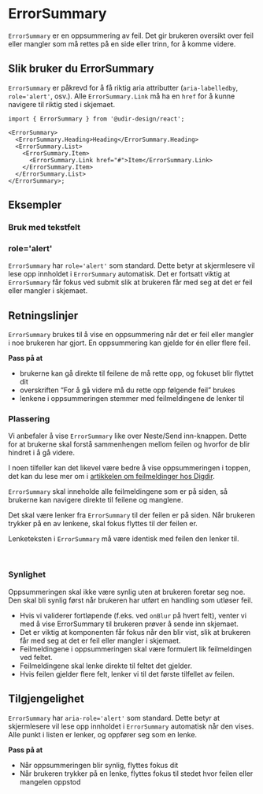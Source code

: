 


<Meta of={ErrorSummaryStories} />

# ErrorSummary

`ErrorSummary` er en oppsummering av feil. Det gir brukeren oversikt over feil eller
mangler som må rettes på en side eller trinn, for å komme videre.

<Primary />
<Controls />

## Slik bruker du ErrorSummary

`ErrorSummary` er påkrevd for å få riktig aria attributter (`aria-labelledby`, `role='alert'`, osv.).
Alle `ErrorSummary.Link` må ha en `href` for å kunne navigere til riktig sted i skjemaet.

```tsx
import { ErrorSummary } from '@udir-design/react';

<ErrorSummary>
  <ErrorSummary.Heading>Heading</ErrorSummary.Heading>
  <ErrorSummary.List>
    <ErrorSummary.Item>
      <ErrorSummary.Link href="#">Item</ErrorSummary.Link>
    </ErrorSummary.Item>
  </ErrorSummary.List>
</ErrorSummary>;
```

## Eksempler

### Bruk med tekstfelt

<Canvas of={ErrorSummaryStories.WithForm} />

### role='alert'

`ErrorSummary` har `role='alert'` som standard. Dette betyr at skjermlesere vil lese opp innholdet i `ErrorSummary` automatisk.
Det er fortsatt viktig at `ErrorSummary` får fokus ved submit slik at brukeren får med seg at det er feil eller mangler i skjemaet.

<Canvas of={ErrorSummaryStories.ShowHide} />

## Retningslinjer

`ErrorSummary` brukes til å vise en oppsummering når det er feil eller mangler i noe brukeren har gjort. En oppsummering kan gjelde for én eller flere feil.

**Pass på at**

- brukerne kan gå direkte til feilene de må rette opp, og fokuset blir flyttet dit
- overskriften “For å gå videre må du rette opp følgende feil” brukes
- lenkene i oppsummeringen stemmer med feilmeldingene de lenker til

### Plassering

Vi anbefaler å vise `ErrorSummary` like over Neste/Send inn-knappen. Dette for
at brukerne skal forstå sammenhengen mellom feilen og hvorfor de blir hindret i å gå videre.

I noen tilfeller kan det likevel være bedre å vise oppsummeringen i toppen, det kan du lese mer om i [artikkelen om feilmeldinger hos Digdir](https://designsystemet.no/monstre/feilmeldinger#oppsummering-av-flere-feilmeldinger).

`ErrorSummary` skal inneholde alle feilmeldingene som er på siden, så brukerne kan navigere direkte
til feilene og manglene.

Det skal være lenker fra `ErrorSummary` til der feilen er på siden. Når brukeren trykker på en av lenkene,
skal fokus flyttes til der feilen er.

Lenketeksten i `ErrorSummary` må være identisk med feilen den lenker til.

<br />

### Synlighet

Oppsummeringen skal ikke være synlig uten at brukeren foretar seg noe. Den skal bli synlig først når brukeren har utført en handling som utløser feil.

- Hvis vi validerer fortløpende (f.eks. ved `onBlur` på hvert felt), venter vi med å vise ErrorSummary til brukeren prøver å sende inn skjemaet.
- Det er viktig at komponenten får fokus når den blir vist, slik at brukeren får med seg at det er feil eller mangler i skjemaet.
- Feilmeldingene i oppsummeringen skal være formulert lik feilmeldingen ved feltet.
- Feilmeldingene skal lenke direkte til feltet det gjelder.
- Hvis feilen gjelder flere felt, lenker vi til det første tilfellet av feilen.

## Tilgjengelighet

`ErrorSummary` har `aria-role='alert'` som standard. Dette betyr at skjermlesere vil lese opp innholdet i `ErrorSummary` automatisk når den vises.
Alle punkt i listen er lenker, og oppfører seg som en lenke.

**Pass på at**

- Når oppsummeringen blir synlig, flyttes fokus dit
- Når brukeren trykker på en lenke, flyttes fokus til stedet hvor feilen eller mangelen oppstod
